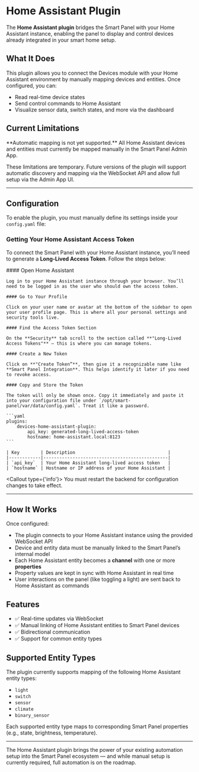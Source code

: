 
# Home Assistant Plugin

The **Home Assistant plugin** bridges the Smart Panel with your Home Assistant instance, enabling the panel to display and control devices already integrated in your smart home setup.

## What It Does

This plugin allows you to connect the Devices module with your Home Assistant environment by manually mapping devices and entities. Once configured, you can:

- Read real-time device states
- Send control commands to Home Assistant
- Visualize sensor data, switch states, and more via the dashboard

## Current Limitations

<Callout type="warning">
	**Automatic mapping is not yet supported.**
	All Home Assistant devices and entities must currently be mapped manually in the Smart Panel Admin App.
</Callout>

These limitations are temporary. Future versions of the plugin will support automatic discovery and mapping via the WebSocket API and allow full setup via the Admin App UI.

---

## Configuration

To enable the plugin, you must manually define its settings inside your `config.yaml` file:

### Getting Your Home Assistant Access Token

To connect the Smart Panel with your Home Assistant instance, you’ll need to generate a **Long-Lived Access Token**. Follow the steps below:

<Steps>
	#### Open Home Assistant

	Log in to your Home Assistant instance through your browser. You’ll need to be logged in as the user who should own the access token.

	#### Go to Your Profile

	Click on your user name or avatar at the bottom of the sidebar to open your user profile page. This is where all your personal settings and security tools live.

	#### Find the Access Token Section

	On the **Security** tab scroll to the section called **"Long-Lived Access Tokens"** — this is where you can manage tokens.

	#### Create a New Token

	Click on **"Create Token”**, then give it a recognizable name like **Smart Panel Integration**. This helps identify it later if you need to revoke access.

	#### Copy and Store the Token

	The token will only be shown once. Copy it immediately and paste it into your configuration file under `/opt/smart-panel/var/data/config.yaml`. Treat it like a password.

	```yaml
	plugins:
		devices-home-assistant-plugin:
			api_key: generated-long-lived-access-token
			hostname: home-assistant.local:8123
	```

	| Key        | Description                                   |
	|------------|-----------------------------------------------|
	| `api_key`  | Your Home Assistant long-lived access token   |
	| `hostname` | Hostname or IP address of your Home Assistant |
</Steps>

<Callout  type={'info'}>
	You must restart the backend for configuration changes to take effect.
</Callout>

---

## How It Works

Once configured:

- The plugin connects to your Home Assistant instance using the provided WebSocket API
- Device and entity data must be manually linked to the Smart Panel’s internal model
- Each Home Assistant entity becomes a **channel** with one or more **properties**
- Property values are kept in sync with Home Assistant in real time
- User interactions on the panel (like toggling a light) are sent back to Home Assistant as commands

## Features

- ✅ Real-time updates via WebSocket
- ✅ Manual linking of Home Assistant entities to Smart Panel devices
- ✅ Bidirectional communication
- ✅ Support for common entity types

## Supported Entity Types

The plugin currently supports mapping of the following Home Assistant entity types:

- `light`
- `switch`
- `sensor`
- `climate`
- `binary_sensor`

Each supported entity type maps to corresponding Smart Panel properties (e.g., state, brightness, temperature).

---

The Home Assistant plugin brings the power of your existing automation setup into the Smart Panel ecosystem — and while manual setup is currently required, full automation is on the roadmap.
